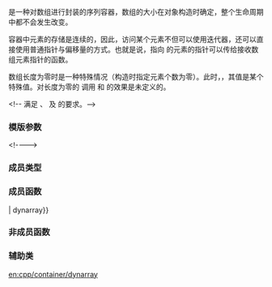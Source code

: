 {{cpp/title|dynarray}}
{{cpp/container/dynarray/navbar}}
{{fmbox | style=font-size: 0.8em; background-color:#ffffbb | text=在审核了分委员会针对 n3690 的意见后，该组件被投票移出了 C++14 工作报告，成为一个单独的技术说明（Technical Specification）。截止到 n3797，该容器还不在 C++14 草案中。}}
{{ddcl | header=dynarray | since=c++14 |
template&lt;
    class T
&gt; class dynarray;
}} 

{{tt|std::dynarray}} 是一种对数组进行封装的序列容器，数组的大小在对象构造时确定，整个生命周期中都不会发生改变。

容器中元素的存储是连续的，因此，访问某个元素不但可以使用迭代器，还可以直接使用普通指针与偏移量的方式。也就是说，指向 {{tt|dynarray}} 的元素的指针可以传给接收数组元素指针的函数。

数组长度为零时是一种特殊情况（构造时指定元素个数为零）。此时，{{c|1=array.begin() == array.end()}}，其值是某个特殊值。对长度为零的 {{tt|dynarray}} 调用 {{c|front()}} 和 {{c|back()}} 的效果是未定义的。

&lt;!--{{tt|std::dynarray}} 满足 {{named req|Container}}、{{named req|SequenceContainer}} 及 {{named req|ReversibleContainer}} 的要求。--&gt;

===模版参数===
{{par begin}}
&lt;!--{{par inc | cpp/container/param list T | dynarray}}--&gt;
{{todo}}
{{par end}}

===成员类型===
{{dsc begin}}
{{dsc hitem | 成员类型 | 定义}}
{{dsc inc | cpp/container/dsc value_type | dynarray}}
{{dsc inc | cpp/container/dsc size_type | dynarray}}
{{dsc inc | cpp/container/dsc difference_type | dynarray}}
{{dsc inc | cpp/container/dsc reference | dynarray}}
{{dsc inc | cpp/container/dsc const_reference | dynarray}}
{{dsc inc | cpp/container/dsc pointer | dynarray}}
{{dsc inc | cpp/container/dsc const_pointer | dynarray}}
{{dsc inc | cpp/container/dsc iterator | dynarray}}
{{dsc inc | cpp/container/dsc const_iterator | dynarray}}
{{dsc inc | cpp/container/dsc reverse_iterator | dynarray}}
{{dsc inc | cpp/container/dsc const_reverse_iterator | dynarray}}
{{dsc end}}

===成员函数===
{{dsc begin}}
{{dsc inc | cpp/container/dsc constructor | dynarray}}
{{dsc inc | cpp/container/dsc destructor | dynarray}}
{{dsc inc | cpp/container/dsc operator{{=}} | dynarray}}

{{dsc h2 | 访问元素}}
{{dsc inc | cpp/container/dsc at | dynarray}}
{{dsc inc | cpp/container/dsc operator_at | dynarray}}
{{dsc inc | cpp/container/dsc front | dynarray}}
{{dsc inc | cpp/container/dsc back | dynarray}}
{{dsc inc | cpp/container/dsc data | dynarray}}

{{dsc h2 | 迭代器}}
{{dsc inc | cpp/container/dsc begin | dynarray}}
{{dsc inc | cpp/container/dsc end | dynarray}}
{{dsc inc | cpp/container/dsc rbegin | dynarray}}
{{dsc inc | cpp/container/dsc rend | dynarray}}

{{dsc h2 | 容量}}
{{dsc inc | cpp/container/dsc empty | dynarray}}
{{dsc inc | cpp/container/dsc size | dynarray}}
{{dsc inc | cpp/container/dsc max_size | dynarray}}

{{dsc h2 | 修改}}
{{dsc inc | cpp/container/dsc fill | dynarray}}
{{dsc end}}

===非成员函数===
{{dsc begin}}
{{dsc inc | cpp/container/dsc operator_cmp | dynarray}}
{{dsc end}}

===辅助类===
{{dsc begin}}
{{dsc inc | cpp/container/dsc uses_allocator | dynarray}}
{{dsc end}}

[[en:cpp/container/dynarray]]